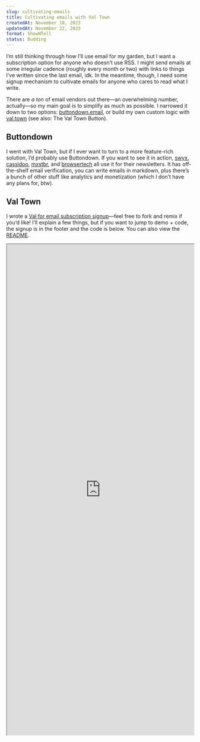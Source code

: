 ```yaml
---
slug: cultivating-emails
title: Cultivating emails with Val Town
createdAt: November 18, 2023
updatedAt: November 22, 2023
format: ShowNTell
status: Budding
---
```


I’m still thinking through how I’ll use email for my garden, but I want a subscription option for anyone who doesn’t use RSS. I might send emails at some irregular cadence (roughly every month or two) with links to things I’ve written since the last email, idk. In the meantime, though, I need some signup mechanism to cultivate emails for anyone who cares to read what I write.

There are _a ton_ of email vendors out there—an overwhelming number, actually—so my main goal is to simplify as much as possible. I narrowed it down to two options: [buttondown.email](https://buttondown.email/), or build my own custom logic with [val.town](https://www.val.town/) (see also: <Link href="/val-town-button" target="_blank">The Val Town Button</Link>).

## Buttondown

I went with Val Town, but if I ever want to turn to a more feature-rich solution, I’d probably use Buttondown. If you want to see it in action, [swyx](https://www.swyx.io/), [cassidoo](https://cassidoo.co/), [mxstbr](https://mxstbr.com/), and [browsertech](https://digest.browsertech.com/) all use it for their newsletters. It has off-the-shelf email verification, you can write emails in markdown, plus there’s a bunch of other stuff like analytics and monetization (which I don’t have any plans for, btw).

## Val Town

I wrote a [Val for email subscription signup](https://www.val.town/v/petermillspaugh/emailSubscription)—feel free to fork and remix if you’d like! I’ll explain a few things, but if you want to jump to demo + code, the signup is in the footer and the code is below. You can also view the [README](https://www.val.town/v/petermillspaugh/emailSubscription).

<iframe
  style={{ border: "none", marginBottom: "24px" }}
  id="email-subscription-val"
  title="Email subscription with Val Town"
  width="100%"
  height="1320"
  src="https://www.val.town/embed/petermillspaugh/emailSubscription"
  loading="lazy"
/>

The Val is a [Hono](https://hono.dev/) router with two endpoints: `/send-verification` and `/confirm-verification`. The first route (called from my frontend—more on that below) extracts name and email from the request form data, generates a token using Deno’s built-in `crypto.randomUUID()` function, upserts a row into the `subscribers` table (using Val Town’s built-in sqlite database), and sends an email with a confirmation link. The confirmation link sends the user to a page on my garden, which fires a request to the second endpoint with the email and token as query params.

`/confirm-verification`, pulls the email and token from the request and finds a matching row in the `subscribers` table. If the `subscribed_at` timestamp written by the first endpoint is in the last 30 minutes, the `verified` column flips to true and the frontend updates upon the success response. If the timestamp is older than 30 minutes, the endpoint updates the `subscribed_at` timestamp and resends a verification email.

### Queuing the verification email

To tidy up, I pulled out a handful of helper Vals that the main router Val imports. This one sends emails and alerts me about new signups or errors:

<iframe
  style={{ border: "none", marginBottom: "24px" }}
  id="send-email-verification-val"
  title="Email subscription with Val Town: sendVerificationEmail"
  width="100%"
  height="920"
  src="https://www.val.town/embed/petermillspaugh/sendVerificationEmail"
  loading="lazy"
/>

Sending emails to people other than yourself is a paid feature, but if you want to stay on the free plan, you can go with a package like [nodemailer](https://www.npmjs.com/package/nodemailer) or [@sendgrid/mail](https://www.npmjs.com/package/@sendgrid/mail).

Originally I was awaiting the `@std/email` invocation before sending a success response to the client, but I refactored to send an optimistic success response and queue up the email to send asynchronously (as a Promise). The thought is, instant feedback is expected UX on a Web form submission, but not for a confirmation email. Plus, it takes a few seconds for someone to open up their email, so that’s extra cushion. Definitely not a perfect science, but to gauge the actual latency I measured the awaited `sendEmail` call a dozen times, and it’s quite fast: 95 milliseconds, 98, 151, 92, 30, 119, 79, 36, 26, 30, 72, and 21.

### Upserting subscribers and refreshing tokens with sqlite

As mentioned, Val Town comes with your own sqlite database courtesy of Turso. Here’s the Val that `/send-verification` invokes to upsert a subscriber:

<iframe
  style={{ border: "none", marginBottom: "24px" }}
  id="send-email-verification-val"
  title="Email subscription with Val Town: upsertEmailSubscriber"
  width="100%"
  height="510"
  src="https://www.val.town/embed/petermillspaugh/upsertEmailSubscriber"
  loading="lazy"
/>

And here’s the Val that `/confirm-verification` calls to refresh the token if it’s been over 30 minutes:

<iframe
  style={{ border: "none", marginBottom: "24px" }}
  id="send-email-verification-val"
  title="Email subscription with Val Town: refreshVerificationToken"
  width="100%"
  height="650"
  src="https://www.val.town/embed/petermillspaugh/refreshVerificationToken"
  loading="lazy"
/>

### Signup form

Here’s a simplified example of a signup form using React. My full implementation is [here](https://github.com/pmillspaugh/petemillspaugh.com/blob/main/src/components/EmailSignup/.EmailSignup.tsx). At some point I’d like to move the form itself into a Val so that email subscriptions as a fullstack feature can be nicely wrapped up as one easily forkable Val.

```tsx EmailSignup.tsx
const EmailSignupForm = () => {
  const [name, setName] = useState("");
  const [email, setEmail] = useState("");

  async function handleSubmit(e) {
    e.preventDefault();
    setName("");
    setEmail("");

    const formData = new FormData();
    formData.append("name", name);
    formData.append("email", email);

    await fetch(
      "https://petermillspaugh-emailSubscription.web.val.run/send-verification",
      {
        method: "POST",
        body: formData,
      }
    );
  }

  return (
    <form onSubmit={handleSubmit}>
      <label htmlFor="name">First name</label>
      <input
        id="name"
        value={name}
        onChange={(e) => setName(e.target.value)}
        type="text"
        required={true}
      />
      <label htmlFor="email">Email</label>
      <input
        id="email"
        value={email}
        onChange={(e) => setEmail(e.target.value)}
        type="email"
        required={true}
      />
      <button type="submit">Subscribe</button>
    </form>
  );
};
```

### Confirmation page

And here’s a simplified example of a confirmation page. Full implementation [here](https://github.com/pmillspaugh/petemillspaugh.com/blob/main/src/components/EmailConfirmation/.EmailConfirmation.tsx). As with the form above, I’d like to move this confirmation UI into a Val to round out the feature.

```tsx EmailConfirmation.tsx
const EmailConfirmationPage = () => {
  const router = useRouter(); // Next.js page directory router
  const { email, token } = router.query;
  const [isConfirmed, setIsConfirmed] = useState(false);

  useEffect(() => {
    async function confirmEmail() {
      if (!email || !token) return;

      const response = await fetch(
        `https://petermillspaugh-emailSubscription.web.val.run/confirm-verification?email=${email}&token=${token}`,
        { method: "PUT" }
      );
      const { confirmed } = await response.json();
      if (confirmed) setIsConfirmed(true);
    }

    confirmEmail();
  }, [email, token]);

  if (!isConfirmed) return null;

  return (
    <main>
      <h1>You’re all set!</h1>
    </main>
  );
};
```

## Sending emails

It’s worth noting that I haven’t yet written a Val to actually send emails with content. That’ll be a follow-up for me, but a basic implementation could query for all `subscribers` with a verified email and send some markup. I’d also have to write an unsubscribe Val, probably just setting `subscribed_at` to null. And if I end up wanting custom components with styling and all, I’ve bookmarked [MJML](https://mjml.io/) and [HEML](https://heml.io/) as options to research. Josh Comeau wrote a nice blog post on [his robust MJML email workflow](https://www.joshwcomeau.com/react/wonderful-emails-with-mjml-and-mdx/).

## Why go with Val Town

Buttondown would be _easier_, but Val Town is more fun and yields more learning for me, which is a major reason why I tend to my garden in the first place. It’s also completely customizable, so I can build a robust system over time if I want to. Price is about the same (free tier, then $9/mo for Buttondown versus $10/mo for Val Town Pro).

A major benefit to using Val Town is being able to send emails with no extra dependency. It’s also handy because you get a sqlite database out of the box—some meta frameworks offer something similar, like [Vercel Storage](https://vercel.com/docs/storage). And because my Val is public, others can fork it and improve upon it (any suggestions are welcome—just comment on the Val). Not only that—knowing my code is public and might be used by others forces me to write cleaner/better code (in theory, at least).

As always, the Val Town team is super helpful and responsive. Thanks to André and Steve for answering questions I had while building this. Hop in the Discord if you’re interested to see all sorts of Vals people are coming up with!
